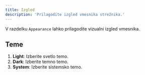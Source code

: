 ```yaml
---
title: Izgled
description: 'Prilagodite izgled vmesnika strežnika.'
---
```



V razdelku `Appearance` lahko prilagodite vizualni izgled vmesnika.

## Teme

1. **Light**: Izberite svetlo temo.
2. **Dark**: Izberite temno temo.
3. **System**: Izberite sistemsko temo.
